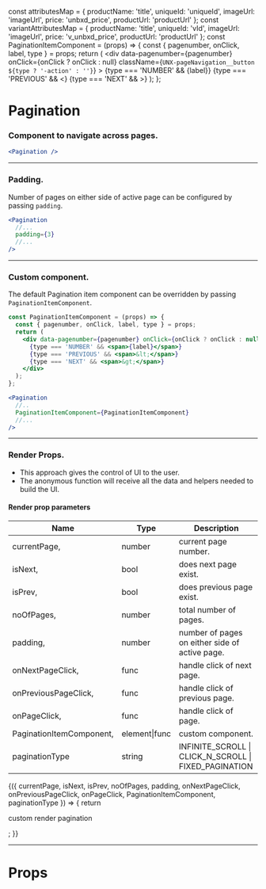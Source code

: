 
const attributesMap = {
  productName: 'title',
  uniqueId: 'uniqueId',
  imageUrl: 'imageUrl',
  price: 'unbxd_price',
  productUrl: 'productUrl'
};
const variantAttributesMap = {
  productName: 'title',
  uniqueId: 'vId',
  imageUrl: 'imageUrl',
  price: 'v_unbxd_price',
  productUrl: 'productUrl'
};
const PaginationItemComponent = (props) => {
  const { pagenumber, onClick, label, type } = props;
  return (
    <div
      data-pagenumber={pagenumber}
      onClick={onClick ? onClick : null}
      className={`UNX-pageNavigation__button ${type ? '-action' : ''}`}
    >
      {type === 'NUMBER' && <span>{label}</span>}
      {type === 'PREVIOUS' && <span>&lt;</span>}
      {type === 'NEXT' && <span>&gt;</span>}
    </div>
  );
};

<Meta title="Pagination" component={Pagination} />

# Pagination

### Component to navigate across pages.

```jsx
<Pagination />
```

<Preview>
  <Story name="default">
    <UnbxdSearchWrapper
      siteKey="wildearthclone-neto-com-au808941566310465"
      apiKey="e6959ae0b643d51b565dc3e01bf41ec1"
    >
      <Pagination />
      <Products
        attributesMap={attributesMap}
        showVariants={true}
        variantAttributesMap={variantAttributesMap}
      />
      <div className="hidden">
        <SearchBox defaultSearch={'shoes'} />
      </div>
    </UnbxdSearchWrapper>
  </Story>
</Preview>

---

### Padding.

Number of pages on either side of active page can be configured by passing `padding`.

```jsx
<Pagination
  //...
  padding={3}
  //...
/>
```

<Preview>
  <Story name="with padding">
    <UnbxdSearchWrapper
      siteKey="wildearthclone-neto-com-au808941566310465"
      apiKey="e6959ae0b643d51b565dc3e01bf41ec1"
    >
      <Pagination padding={3} />
      <Products
        attributesMap={attributesMap}
        showVariants={true}
        variantAttributesMap={variantAttributesMap}
      />
      <div className="hidden">
        <SearchBox defaultSearch={'shoes'} />
      </div>
    </UnbxdSearchWrapper>
  </Story>
</Preview>

---

### Custom component.

The default Pagination item component can be overridden by passing `PaginationItemComponent`.

```jsx
const PaginationItemComponent = (props) => {
  const { pagenumber, onClick, label, type } = props;
  return (
    <div data-pagenumber={pagenumber} onClick={onClick ? onClick : null}>
      {type === 'NUMBER' && <span>{label}</span>}
      {type === 'PREVIOUS' && <span>&lt;</span>}
      {type === 'NEXT' && <span>&gt;</span>}
    </div>
  );
};
```

```jsx
<Pagination
  //..
  PaginationItemComponent={PaginationItemComponent}
  //...
/>
```

<Preview>
  <Story name="with custom component">
    <UnbxdSearchWrapper
      siteKey="wildearthclone-neto-com-au808941566310465"
      apiKey="e6959ae0b643d51b565dc3e01bf41ec1"
    >
      <Pagination PaginationItemComponent={PaginationItemComponent} />
      <Products
        attributesMap={attributesMap}
        showVariants={true}
        variantAttributesMap={variantAttributesMap}
      />
      <div className="hidden">
        <SearchBox defaultSearch={'shoes'} />
      </div>
    </UnbxdSearchWrapper>
  </Story>
</Preview>

---

### Render Props.

- This approach gives the control of UI to the user.
- The anonymous function will receive all the data and helpers needed to build the UI.

#### Render prop parameters

| Name                     | Type          | Description                                           |
| ------------------------ | ------------- | ----------------------------------------------------- |
| currentPage,             | number        | current page number.                                  |
| isNext,                  | bool          | does next page exist.                                 |
| isPrev,                  | bool          | does previous page exist.                             |
| noOfPages,               | number        | total number of pages.                                |
| padding,                 | number        | number of pages on either side of active page.        |
| onNextPageClick,         | func          | handle click of next page.                            |
| onPreviousPageClick,     | func          | handle click of previous page.                        |
| onPageClick,             | func          | handle click of page.                                 |
| PaginationItemComponent, | element\|func | custom component.                                     |
| paginationType           | string        | INFINITE_SCROLL \| CLICK_N_SCROLL \| FIXED_PAGINATION |

<Preview>
  <Story name="with render props">
    <UnbxdSearchWrapper
      siteKey="wildearthclone-neto-com-au808941566310465"
      apiKey="e6959ae0b643d51b565dc3e01bf41ec1"
    >
      <Pagination>
        {({
          currentPage,
          isNext,
          isPrev,
          noOfPages,
          padding,
          onNextPageClick,
          onPreviousPageClick,
          onPageClick,
          PaginationItemComponent,
          paginationType
        }) => {
          return <p>custom render pagination</p>;
        }}
      </Pagination>
      <Products
        attributesMap={attributesMap}
        showVariants={true}
        variantAttributesMap={variantAttributesMap}
      />
      <div className="hidden">
        <SearchBox defaultSearch={'shoes'} />
      </div>
    </UnbxdSearchWrapper>
  </Story>
</Preview>

---

# Props

<Props of={Pagination} />
